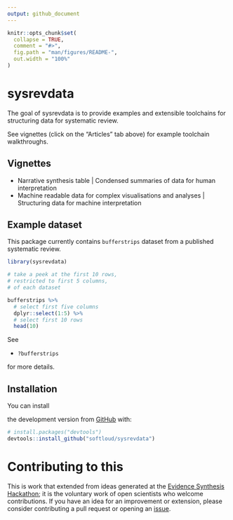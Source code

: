 ```yaml
---
output: github_document
---
```


<!-- README.md is generated from README.Rmd. Please edit that file -->

```r
knitr::opts_chunk$set(
  collapse = TRUE,
  comment = "#>",
  fig.path = "man/figures/README-",
  out.width = "100%"
)
```

# sysrevdata

<!-- badges: start -->
<!-- [![Travis build status](https://travis-ci.com/softloud/sysrevdata.svg?branch=master)](https://travis-ci.com/softloud/sysrevdata) -->
<!-- badges: end -->

The goal of sysrevdata is to provide examples and extensible toolchains for structuring data for systematic review. 

See vignettes (click on the "Articles" tab above) for example toolchain walkthroughs.

## Vignettes

- Narrative synthesis table | Condensed summaries of data for human interpretation
- Machine readable data for complex visualisations and analyses | Structuring data for machine interpretation

## Example dataset

This package currently contains `bufferstrips` dataset from a published systematic review. 

```r
library(sysrevdata)

# take a peek at the first 10 rows, 
# restricted to first 5 columns, 
# of each dataset

bufferstrips %>%
  # select first five columns
  dplyr::select(1:5) %>% 
  # select first 10 rows
  head(10)

```


See

- `?bufferstrips`

for more details.

## Installation

You can install 
<!-- the released version of sysrevdata from [CRAN](https://CRAN.R-project.org) with: -->

<!-- ``` r -->
<!-- install.packages("sysrevdata") -->
<!-- ``` -->

<!-- And  -->
the development version from [GitHub](https://github.com/) with:

``` r
# install.packages("devtools")
devtools::install_github("softloud/sysrevdata")
```

# Contributing to this 

This is work that extended from ideas generated at the [Evidence Synthesis Hackathon](https://www.eshackathon.org/); it is the voluntary work of open scientists who welcome contributions. If you have an idea for an improvement or extension, please consider contributing a pull request or opening an [issue](https://github.com/softloud/sysrevdata/issues). 
